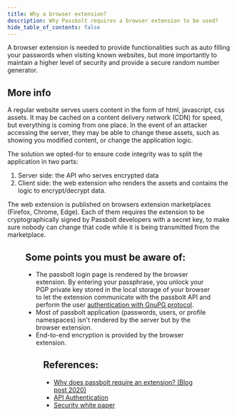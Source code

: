 ```yaml
---
title: Why a browser extension?
description: Why Passbolt requires a browser extension to be used?
hide_table_of_contents: false
---
```



A browser extension is needed to provide functionalities such as auto filling your passwords when visiting known websites, but more importantly to maintain a higher level of security and provide a secure random number generator.

## More info

A regular website serves users content in the form of html, javascript, css assets. It may be cached on a content delivery network (CDN) for speed, but everything is coming from one place. In the event of an attacker accessing the server, they may be able to change these assets, such as showing you modified content, or change the application logic.

The solution we opted-for to ensure code integrity was to split the application in two parts:

1. Server side: the API who serves encrypted data
2. Client side: the web extension who renders the assets and contains the logic to encrypt/decrypt data.

The web extension is published on browsers extension marketplaces (Firefox, Chrome, Edge). Each of them requires the extension to be cryptographically signed by Passbolt developers with a secret key, to make sure nobody can change that code while it is being transmitted from the marketplace.

<Figure
  src="/img/help/2022/05/passbolt-app-and-data-delivery.jpeg"
  alt="Passbolt application and data delivery"
  caption="fig. Passbolt application and data delivery"
/>

## Some points you must be aware of:

* The passbolt login page is rendered by the browser extension. By entering your passphrase, you unlock your PGP private key stored in the local storage of your browser to let the extension communicate with the passbolt API and perform the user [authentication with GnuPG protocol](/docs/development/authentication).
* Most of passbolt application (passwords, users, or profile namespaces) isn't rendered by the server but by the browser extension.
* End-to-end encryption is provided by the browser extension.

<Figure
  src="/img/help/2022/05/e2e-security.jpeg"
  alt="End to end security using OpenPGP"
  caption="fig. End to end security using OpenPGP"
/>

## References:

* [Why does passbolt require an extension? (Blog post 2020)](https://www.passbolt.com/blog/why-does-passbolt-require-an-extension)
* [API Authentication](/docs/development/authentication/)
* [Security white paper](pathname:///files/security_paper.pdf)
